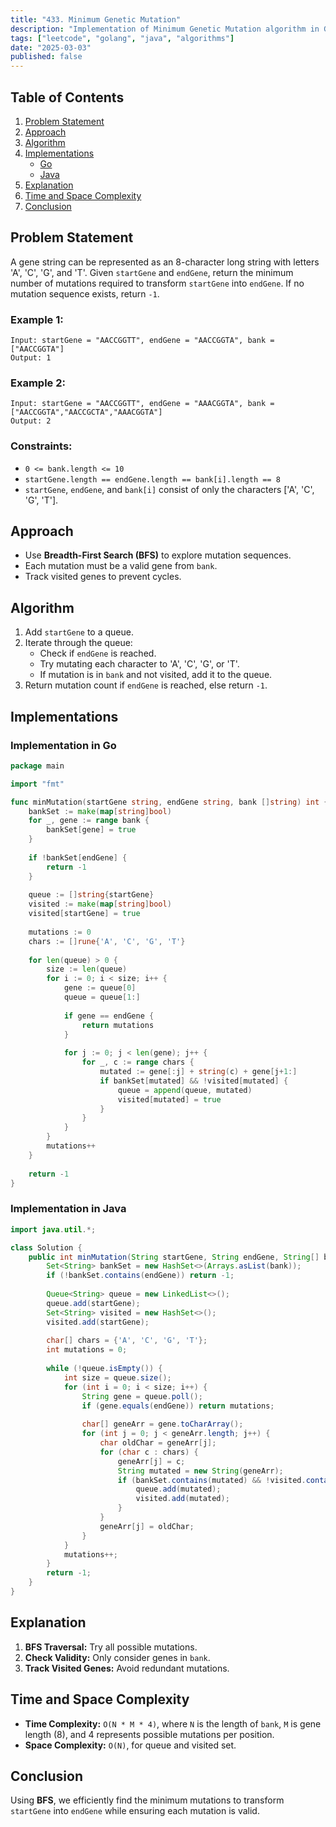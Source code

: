 ```yaml
---
title: "433. Minimum Genetic Mutation"
description: "Implementation of Minimum Genetic Mutation algorithm in Go and Java."
tags: ["leetcode", "golang", "java", "algorithms"]
date: "2025-03-03"
published: false
---
```


## Table of Contents

1. [Problem Statement](#problem-statement)
2. [Approach](#approach)
3. [Algorithm](#algorithm)
4. [Implementations](#implementations)
   - [Go](#implementation-in-go)
   - [Java](#implementation-in-java)
5. [Explanation](#explanation)
6. [Time and Space Complexity](#time-and-space-complexity)
7. [Conclusion](#conclusion)

## Problem Statement

A gene string can be represented as an 8-character long string with letters 'A', 'C', 'G', and 'T'. Given `startGene` and `endGene`, return the minimum number of mutations required to transform `startGene` into `endGene`. If no mutation sequence exists, return `-1`.

### Example 1:

```
Input: startGene = "AACCGGTT", endGene = "AACCGGTA", bank = ["AACCGGTA"]
Output: 1
```

### Example 2:

```
Input: startGene = "AACCGGTT", endGene = "AAACGGTA", bank = ["AACCGGTA","AACCGCTA","AAACGGTA"]
Output: 2
```

### Constraints:

- `0 <= bank.length <= 10`
- `startGene.length == endGene.length == bank[i].length == 8`
- `startGene`, `endGene`, and `bank[i]` consist of only the characters ['A', 'C', 'G', 'T'].

## Approach

- Use **Breadth-First Search (BFS)** to explore mutation sequences.
- Each mutation must be a valid gene from `bank`.
- Track visited genes to prevent cycles.

## Algorithm

1. Add `startGene` to a queue.
2. Iterate through the queue:
   - Check if `endGene` is reached.
   - Try mutating each character to 'A', 'C', 'G', or 'T'.
   - If mutation is in `bank` and not visited, add it to the queue.
3. Return mutation count if `endGene` is reached, else return `-1`.

## Implementations

### Implementation in Go

```go
package main

import "fmt"

func minMutation(startGene string, endGene string, bank []string) int {
    bankSet := make(map[string]bool)
    for _, gene := range bank {
        bankSet[gene] = true
    }
    
    if !bankSet[endGene] {
        return -1
    }
    
    queue := []string{startGene}
    visited := make(map[string]bool)
    visited[startGene] = true
    
    mutations := 0
    chars := []rune{'A', 'C', 'G', 'T'}
    
    for len(queue) > 0 {
        size := len(queue)
        for i := 0; i < size; i++ {
            gene := queue[0]
            queue = queue[1:]
            
            if gene == endGene {
                return mutations
            }
            
            for j := 0; j < len(gene); j++ {
                for _, c := range chars {
                    mutated := gene[:j] + string(c) + gene[j+1:]
                    if bankSet[mutated] && !visited[mutated] {
                        queue = append(queue, mutated)
                        visited[mutated] = true
                    }
                }
            }
        }
        mutations++
    }
    
    return -1
}
```

### Implementation in Java

```java
import java.util.*;

class Solution {
    public int minMutation(String startGene, String endGene, String[] bank) {
        Set<String> bankSet = new HashSet<>(Arrays.asList(bank));
        if (!bankSet.contains(endGene)) return -1;
        
        Queue<String> queue = new LinkedList<>();
        queue.add(startGene);
        Set<String> visited = new HashSet<>();
        visited.add(startGene);
        
        char[] chars = {'A', 'C', 'G', 'T'};
        int mutations = 0;
        
        while (!queue.isEmpty()) {
            int size = queue.size();
            for (int i = 0; i < size; i++) {
                String gene = queue.poll();
                if (gene.equals(endGene)) return mutations;
                
                char[] geneArr = gene.toCharArray();
                for (int j = 0; j < geneArr.length; j++) {
                    char oldChar = geneArr[j];
                    for (char c : chars) {
                        geneArr[j] = c;
                        String mutated = new String(geneArr);
                        if (bankSet.contains(mutated) && !visited.contains(mutated)) {
                            queue.add(mutated);
                            visited.add(mutated);
                        }
                    }
                    geneArr[j] = oldChar;
                }
            }
            mutations++;
        }
        return -1;
    }
}
```

## Explanation

1. **BFS Traversal:** Try all possible mutations.
2. **Check Validity:** Only consider genes in `bank`.
3. **Track Visited Genes:** Avoid redundant mutations.

## Time and Space Complexity

- **Time Complexity:** `O(N * M * 4)`, where `N` is the length of `bank`, `M` is gene length (8), and 4 represents possible mutations per position.
- **Space Complexity:** `O(N)`, for queue and visited set.

## Conclusion

Using **BFS**, we efficiently find the minimum mutations to transform `startGene` into `endGene` while ensuring each mutation is valid.